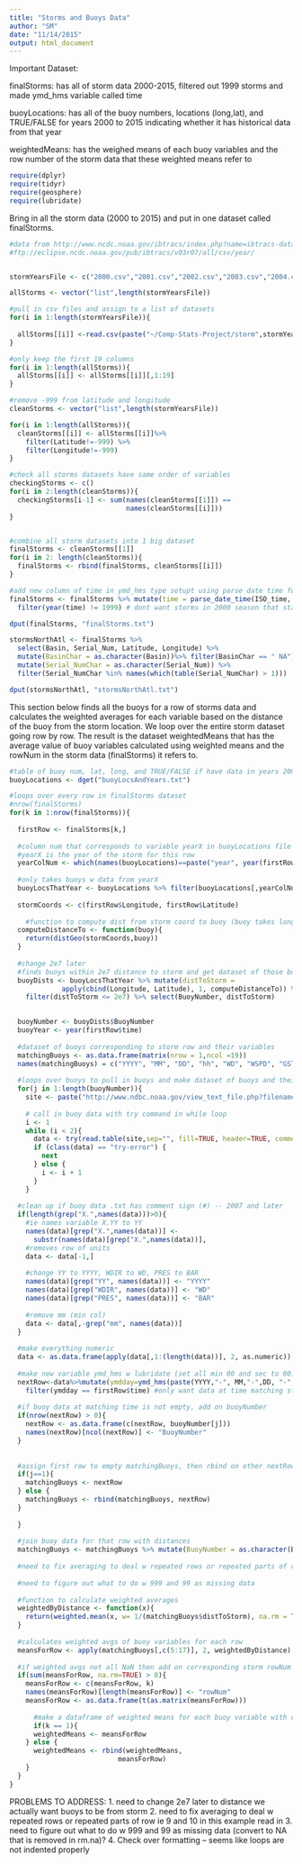 ```yaml
---
title: "Storms and Buoys Data"
author: "SM"
date: "11/14/2015"
output: html_document
---
```


Important Dataset:

finalStorms: has all of storm data 2000-2015, filtered out 1999 storms and made ymd_hms variable called time

buoyLocations: has all of the buoy numbers, locations (long,lat), and TRUE/FALSE for years 2000 to 2015 indicating whether it has historical data from that year

weightedMeans: has the weighed means of each buoy variables and the row number of the storm data that these weighted means refer to



```r

require(dplyr)
require(tidyr)
require(geosphere)
require(lubridate)

```


Bring in all the storm data (2000 to 2015) and put in one dataset called finalStorms.
```r
#data from http://www.ncdc.noaa.gov/ibtracs/index.php?name=ibtracs-data
#ftp://eclipse.ncdc.noaa.gov/pub/ibtracs/v03r07/all/csv/year/


stormYearsFile <- c("2000.csv","2001.csv","2002.csv","2003.csv","2004.csv","2005.csv","2006.csv","2007.csv","2008.csv","2009.csv","2010.csv","2011.csv","2012.csv","2013.csv","2014.csv", "2015.csv")

allStorms <- vector("list",length(stormYearsFile)) 

#pull in csv files and assign to a list of datasets
for(i in 1:length(stormYearsFile)){
  
  allStorms[[i]] <-read.csv(paste("~/Comp-Stats-Project/storm",stormYearsFile[i], sep=""))
}

#only keep the first 19 columns
for(i in 1:length(allStorms)){
  allStorms[[i]] <- allStorms[[i]][,1:19]
}

#remove -999 from latitude and longitude
cleanStorms <- vector("list",length(stormYearsFile))

for(i in 1:length(allStorms)){
  cleanStorms[[i]] <- allStorms[[i]]%>% 
    filter(Latitude!=-999) %>% 
    filter(Longitude!=-999)
}

#check all storms datasets have same order of variables
checkingStorms <- c()
for(i in 2:length(cleanStorms)){
  checkingStorms[i-1] <- sum(names(cleanStorms[[1]]) == 
                             names(cleanStorms[[i]]))
}


#combine all storm datasets into 1 big dataset
finalStorms <- cleanStorms[[1]]
for(i in 2: length(cleanStorms)){
  finalStorms <- rbind(finalStorms, cleanStorms[[i]])
}

#add new column of time in ymd_hms type setupt using parse date time fuction
finalStorms <- finalStorms %>% mutate(time = parse_date_time(ISO_time, "%m%d%Y %H%M")) %>%
  filter(year(time) != 1999) # dont want storms in 2000 season that start in 1999

dput(finalStorms, "finalStorms.txt")

stormsNorthAtl <- finalStorms %>% 
  select(Basin, Serial_Num, Latitude, Longitude) %>%
  mutate(BasinChar = as.character(Basin))%>% filter(BasinChar == " NA") %>%
  mutate(Serial_NumChar = as.character(Serial_Num)) %>% 
  filter(Serial_NumChar %in% names(which(table(Serial_NumChar) > 1)))

dput(stormsNorthAtl, "stormsNorthAtl.txt")

```


This section below finds all the buoys for a row of storms data and calculates the weighted averages for each variable based on the distance of the buoy from the storm location.  We loop over the entire storm dataset going row by row.  The result is the dataset weightedMeans that has the average value of buoy variables calculated using weighted means and the rowNum in the storm data (finalStorms) it refers to.

```r

#table of buoy num, lat, long, and TRUE/FALSE if have data in years 2000 to 2015
buoyLocations <- dget("buoyLocsAndYears.txt") 

#loops over every row in finalStorms dataset
#nrow(finalStorms)
for(k in 1:nrow(finalStorms)){
  
  firstRow <- finalStorms[k,]
  
  #column num that corresponds to variable yearX in buoyLocations file
  #yearX is the year of the storm for this row
  yearColNum <- which(names(buoyLocations)==paste("year", year(firstRow$time), sep=""))
  
  #only takes buoys w data from yearX
  buoyLocsThatYear <- buoyLocations %>% filter(buoyLocations[,yearColNum] == TRUE)
  
  stormCoords <- c(firstRow$Longitude, firstRow$Latitude)
  
    #function to compute dist from storm coord to buoy (buoy takes long/lat of buoy)
  computeDistanceTo <- function(buoy){
    return(distGeo(stormCoords,buoy))
  }
  
  #change 2e7 later
  #finds buoys within 2e7 distance to storm and get dataset of those buoys and their dists
  buoyDists <- buoyLocsThatYear %>% mutate(distToStorm = 
             apply(cbind(Longitude, Latitude), 1, computeDistanceTo)) %>%
    filter(distToStorm <= 2e7) %>% select(BuoyNumber, distToStorm)
  

  buoyNumber <- buoyDists$BuoyNumber
  buoyYear <- year(firstRow$time)
  
  #dataset of buoys corresponding to storm row and their variables
  matchingBuoys <- as.data.frame(matrix(nrow = 1,ncol =19))
  names(matchingBuoys) = c("YYYY", "MM", "DD", "hh", "WD", "WSPD", "GST", "WVHT", "DPD", "APD", "MWD", "BAR", "ATMP" ,"WTMP","DEWP" ,"VIS", "TIDE", "ymdday", "BuoyNumber")
  
  #loops over buoys to pull in buoys and make dataset of buoys and their variables
  for(j in 1:length(buoyNumber)){
    site <- paste("http://www.ndbc.noaa.gov/view_text_file.php?filename=", buoyNumber[j], "h", buoyYear, ".txt.gz&dir=data/historical/stdmet/", sep ="")
  
    # call in buoy data with try command in while loop
    i <- 1
    while (i < 2){
      data <- try(read.table(site,sep="", fill=TRUE, header=TRUE, comment.char=""))
      if (class(data) == "try-error") {
        next
      } else {
        i <- i + 1
      }
    }
  
  #clean up if buoy data .txt has comment sign (#) -- 2007 and later
  if(length(grep("X.",names(data)))>0){
    #ie names variable X.YY to YY
    names(data)[grep("X.",names(data))] <-
      substr(names(data)[grep("X.",names(data))],                                                start=3,nchar(names(data)[grep("X.",names(data))]))
    #removes row of units
    data <- data[-1,]
    
    #change YY to YYYY, WDIR to WD, PRES to BAR
    names(data)[grep("YY", names(data))] <- "YYYY"
    names(data)[grep("WDIR", names(data))] <- "WD"
    names(data)[grep("PRES", names(data))] <- "BAR"
    
    #remove mm (min col)
    data <- data[,-grep("mm", names(data))]
  }
    
  #make everything numeric
  data <- as.data.frame(apply(data[,1:(length(data))], 2, as.numeric))
    
  #make new variable ymd_hms w lubridate (set all min 00 and sec to 00)
  nextRow<-data%>%mutate(ymdday=ymd_hms(paste(YYYY,"-", MM,"-",DD, "-", hh, "-", 00, "-", 00)))%>%
    filter(ymdday == firstRow$time) #only want data at time matching storm
  
  #if buoy data at matching time is not empty, add on buoyNumber 
  if(nrow(nextRow) > 0){
    nextRow <- as.data.frame(c(nextRow, buoyNumber[j]))
    names(nextRow)[ncol(nextRow)] <- "BuoyNumber"
  }
  
  
  #assign first row to empty matchingBuoys, then rbind on other nextRows sequentially
  if(j==1){
    matchingBuoys <- nextRow
  } else {
    matchingBuoys <- rbind(matchingBuoys, nextRow)
  }
 
  }
  
  #join buoy data for that row with distances
  matchingBuoys <- matchingBuoys %>% mutate(BuoyNumber = as.character(BuoyNumber))%>%left_join(buoyDists, by = "BuoyNumber")
  
  #need to fix averaging to deal w repeated rows or repeated parts of row ie 9 and 10 in this example
  
  #need to figure out what to do w 999 and 99 as missing data
  
  #function to calculate weighted averages
  weightedByDistance <- function(x){
    return(weighted.mean(x, w= 1/(matchingBuoys$distToStorm), na.rm = TRUE))
  }
  
  #calculates weighted avgs of buoy variables for each row
  meansForRow <- apply(matchingBuoys[,c(5:17)], 2, weightedByDistance)
  
  #if weighted avgs not all NaN then add on corresponding storm rowNum
  if(sum(meansForRow, na.rm=TRUE) > 0){
    meansForRow <- c(meansForRow, k)
    names(meansForRow)[length(meansForRow)] <- "rowNum"
    meansForRow <- as.data.frame(t(as.matrix(meansForRow)))
    
      #make a dataframe of weighted means for each buoy variable with correspond storm rowNum
      if(k == 1){
      weightedMeans <- meansForRow
    } else {
      weightedMeans <- rbind(weightedMeans, 
                           meansForRow)
    }
  }
}

```


PROBLEMS TO ADDRESS:
1. need to change 2e7 later to distance we actually want buoys to be from storm
2.  need to fix averaging to deal w repeated rows or repeated parts of row ie 9 and 10 in this example read in 
3. need to figure out what to do w 999 and 99 as missing data (convert to NA that is removed in rm.na)?
4. Check over formatting -- seems like loops are not indented properly 

